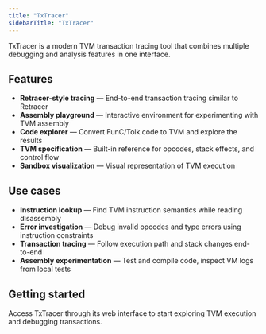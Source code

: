 ```yaml
---
title: "TxTracer"
sidebarTitle: "TxTracer"
---
```


TxTracer is a modern TVM transaction tracing tool that combines multiple debugging and analysis features in one interface.

## Features

- **Retracer-style tracing** — End-to-end transaction tracing similar to Retracer
- **Assembly playground** — Interactive environment for experimenting with TVM assembly
- **Code explorer** — Convert FunC/Tolk code to TVM and explore the results
- **TVM specification** — Built-in reference for opcodes, stack effects, and control flow
- **Sandbox visualization** — Visual representation of TVM execution

## Use cases

- **Instruction lookup** — Find TVM instruction semantics while reading disassembly
- **Error investigation** — Debug invalid opcodes and type errors using instruction constraints
- **Transaction tracing** — Follow execution path and stack changes end-to-end
- **Assembly experimentation** — Test and compile code, inspect VM logs from local tests

## Getting started

Access TxTracer through its web interface to start exploring TVM execution and debugging transactions.
